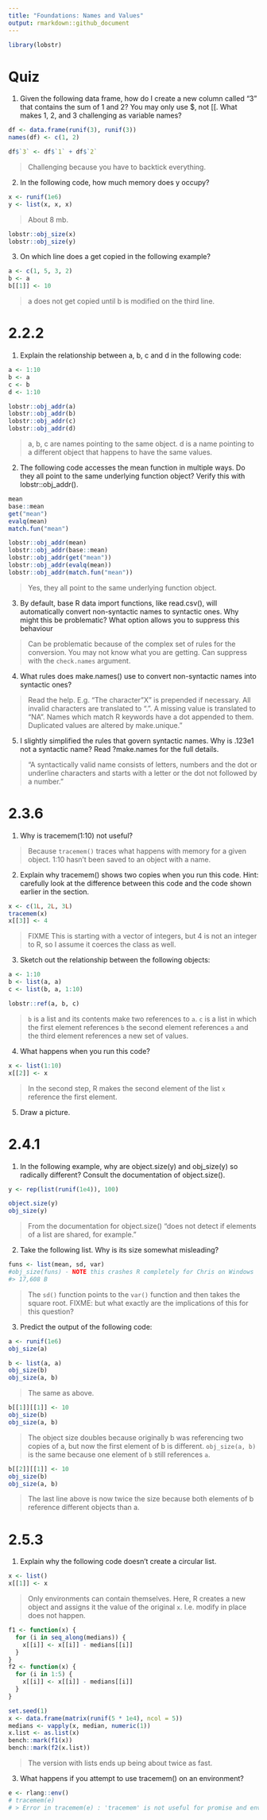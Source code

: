 ```yaml
---
title: "Foundations: Names and Values"
output: rmarkdown::github_document
---
```


```r
library(lobstr)
```

# Quiz

1. Given the following data frame, how do I create a new column called “3” that contains the sum of 1 and 2? You may only use $, not [[. What makes 1, 2, and 3 challenging as variable names?

```r
df <- data.frame(runif(3), runif(3))
names(df) <- c(1, 2)
```

```r
df$`3` <- df$`1` + df$`2`
```

> Challenging because you have to backtick everything.

2. In the following code, how much memory does y occupy?

```r
x <- runif(1e6)
y <- list(x, x, x)
```

> About 8 mb.

```r
lobstr::obj_size(x)
lobstr::obj_size(y)
```

3. On which line does a get copied in the following example?

```r
a <- c(1, 5, 3, 2)
b <- a
b[[1]] <- 10
```

> a does not get copied until b is modified on the third line.

# 2.2.2

1. Explain the relationship between a, b, c and d in the following code:

```r
a <- 1:10
b <- a
c <- b
d <- 1:10
```

```r
lobstr::obj_addr(a)
lobstr::obj_addr(b)
lobstr::obj_addr(c)
lobstr::obj_addr(d)
```

> a, b, c are names pointing to the same object. d is a name pointing to a different object that happens to have the same values. 

2. The following code accesses the mean function in multiple ways. Do they all point to the same underlying function object? Verify this with lobstr::obj_addr().

```r
mean
base::mean
get("mean")
evalq(mean)
match.fun("mean")
```

```r
lobstr::obj_addr(mean)
lobstr::obj_addr(base::mean)
lobstr::obj_addr(get("mean"))
lobstr::obj_addr(evalq(mean))
lobstr::obj_addr(match.fun("mean"))
```

> Yes, they all point to the same underlying function object.

3. By default, base R data import functions, like read.csv(), will automatically convert non-syntactic names to syntactic ones. Why might this be problematic? What option allows you to suppress this behaviour

> Can be problematic because of the complex set of rules for the conversion. You may not know what you are getting. Can suppress with the `check.names` argument.

4. What rules does make.names() use to convert non-syntactic names into syntactic ones?

> Read the help. E.g. "The character "X" is prepended if necessary. All invalid characters are translated to ".". A missing value is translated to "NA". Names which match R keywords have a dot appended to them. Duplicated values are altered by make.unique."

5. I slightly simplified the rules that govern syntactic names. Why is .123e1 not a syntactic name? Read ?make.names for the full details.

> "A syntactically valid name consists of letters, numbers and the dot or underline characters and starts with a letter or the dot not followed by a number."

# 2.3.6

1. Why is tracemem(1:10) not useful?

> Because `tracemem()` traces what happens with memory for a given object. 1:10 hasn't been saved to an object with a name.

2. Explain why tracemem() shows two copies when you run this code. Hint: carefully look at the difference between this code and the code shown earlier in the section.

```r
x <- c(1L, 2L, 3L)
tracemem(x)
x[[3]] <- 4
```

> FIXME This is starting with a vector of integers, but 4 is not an integer to R, so I assume it coerces the class as well.

3. Sketch out the relationship between the following objects:

```r
a <- 1:10
b <- list(a, a)
c <- list(b, a, 1:10)
```

```r
lobstr::ref(a, b, c)
```

> `b` is a list and its contents make two references to `a`.
> `c` is a list in which the first element references `b` the second element references `a` and the third element references a new set of values.

4. What happens when you run this code?

```r
x <- list(1:10)
x[[2]] <- x
```

> In the second step, R makes the second element of the list `x` reference the first element.

5. Draw a picture.

# 2.4.1

1. In the following example, why are object.size(y) and obj_size(y) so radically different? Consult the documentation of object.size().

```r
y <- rep(list(runif(1e4)), 100)

object.size(y)
obj_size(y)
```

> From the documentation for object.size() "does not detect if elements of a list are shared, for example."

2. Take the following list. Why is its size somewhat misleading?

```r
funs <- list(mean, sd, var)
#obj_size(funs) - NOTE this crashes R completely for Chris on Windows
#> 17,608 B
```

> The `sd()` function points to the `var()` function and then takes the square root. FIXME: but what exactly are the implications of this for this question?

3. Predict the output of the following code:

```r
a <- runif(1e6)
obj_size(a)
```

```r
b <- list(a, a)
obj_size(b)
obj_size(a, b)
```

> The same as above.

```r
b[[1]][[1]] <- 10
obj_size(b)
obj_size(a, b)
```

> The object size doubles because originally b was referencing two copies of a, but now the first element of b is different. `obj_size(a, b)` is the same because one element of `b` still references `a`.

```r
b[[2]][[1]] <- 10
obj_size(b)
obj_size(a, b)
```

> The last line above is now twice the size because both elements of b reference different objects than a.

# 2.5.3

1. Explain why the following code doesn’t create a circular list.

```r
x <- list()
x[[1]] <- x
```

> Only environments can contain themselves. Here, R creates a new object and assigns it the value of the original `x`. I.e. modify in place does not happen.

<!-- 2. Wrap the two methods for subtracting medians into two functions, then use the ‘bench’ package (Hester 2018) to carefully compare their speeds. How does performance change as the number of columns increase?* -->

```r
f1 <- function(x) {
  for (i in seq_along(medians)) {
    x[[i]] <- x[[i]] - medians[[i]]
  }
}
f2 <- function(x) {
  for (i in 1:5) {
    x[[i]] <- x[[i]] - medians[[i]]
  }
}

set.seed(1)
x <- data.frame(matrix(runif(5 * 1e4), ncol = 5))
medians <- vapply(x, median, numeric(1))
x.list <- as.list(x)
bench::mark(f1(x))
bench::mark(f2(x.list))
```

> The version with lists ends up being about twice as fast.

3. What happens if you attempt to use tracemem() on an environment?

```r
e <- rlang::env()
# tracemem(e)
# > Error in tracemem(e) : 'tracemem' is not useful for promise and environment objects
```
